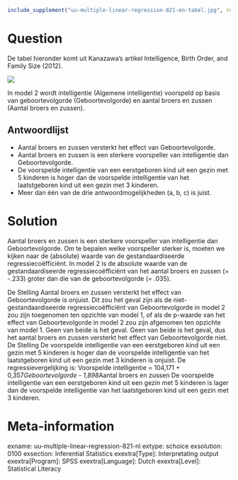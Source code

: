 ```r
include_supplement("uu-multiple-linear-regression-821-en-tabel.jpg", recursive = TRUE)
```

Question
========
De tabel hieronder komt uit Kanazawa's artikel Intelligence, Birth Order, and Family Size (2012). 

![](uu-multiple-linear-regression-821-en-tabel.jpg)

In model 2 wordt intelligentie (Algemene intelligentie) voorspeld op basis van geboortevolgorde (Geboortevolgorde) en aantal broers en zussen (Aantal broers en zussen).

Antwoordlijst
----------
* Aantal broers en zussen versterkt het effect van Geboortevolgorde.
* Aantal broers en zussen is een sterkere voorspeller van intelligentie dan Geboortevolgorde.
* De voorspelde intelligentie van een eerstgeboren kind uit een gezin met 5 kinderen is hoger dan de voorspelde intelligentie van het laatstgeboren kind uit een gezin met 3 kinderen.
* Meer dan één van de drie antwoordmogelijkheden (a, b, c) is juist.


Solution
========
Aantal broers en zussen is een sterkere voorspeller van intelligentie dan Geboortevolgorde. Om te bepalen welke voorspeller sterker is, moeten we kijken naar de (absolute) waarde van de gestandaardiseerde regressiecoëfficiënt. In model 2 is de absolute waarde van de gestandaardiseerde regressiecoëfficiënt van het aantal broers en zussen (\beta = -.233) groter dan die van de geboortevolgorde (\beta = .035).

De Stelling Aantal broers en zussen versterkt het effect van Geboortevolgorde is onjuist. Dit zou het geval zijn als de niet-gestandaardiseerde regressiecoëfficiënt van Geboortevolgorde in model 2 zou zijn toegenomen ten opzichte van model 1, of als de p-waarde van het effect van Geboortevolgorde in model 2 zou zijn afgenomen ten opzichte van model 1. Geen van beide is het geval. Geen van beide is het geval, dus het aantal broers en zussen versterkt het effect van Geboortevolgorde niet. De Stelling De voorspelde intelligentie van een eerstgeboren kind uit een gezin met 5 kinderen is hoger dan de voorspelde intelligentie van het laatstgeboren kind uit een gezin met 3 kinderen is onjuist. De regressievergelijking is: Voorspelde intelligentie = 104,171 + 0,357*Geboortevolgorde - 1,898*Aantal broers en zussen De voorspelde intelligentie van een eerstgeboren kind uit een gezin met 5 kinderen is lager dan de voorspelde intelligentie van het laatstgeboren kind uit een gezin met 3 kinderen.

Meta-information
================
exname: uu-multiple-linear-regression-821-nl
extype: schoice
exsolution: 0100
exsection: Inferential Statistics
exextra[Type]: Interpretating output
exextra[Program]: SPSS
exextra[Language]: Dutch
exextra[Level]: Statistical Literacy